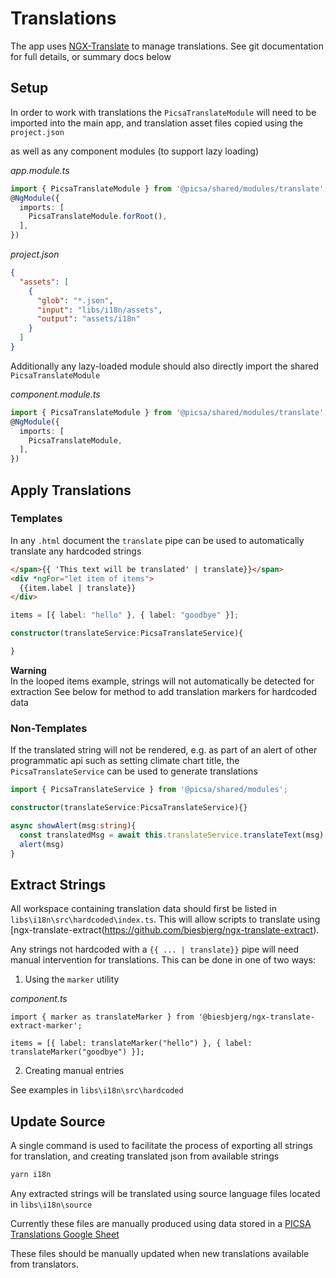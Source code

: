 # Translations

The app uses [NGX-Translate](https://github.com/ngx-translate/core) to manage translations. See git documentation for full details, or summary docs below

## Setup

In order to work with translations the `PicsaTranslateModule` will need to be imported into the main app, and translation asset files copied using the `project.json`

as well as any component modules (to support lazy loading)

_app.module.ts_

```ts
import { PicsaTranslateModule } from '@picsa/shared/modules/translate';
@NgModule({
  imports: [
    PicsaTranslateModule.forRoot(),
  ],
})
```

_project.json_

```json
{
  "assets": [
    {
      "glob": "*.json",
      "input": "libs/i18n/assets",
      "output": "assets/i18n"
    }
  ]
}
```

Additionally any lazy-loaded module should also directly import the shared `PicsaTranslateModule`

_component.module.ts_

```ts
import { PicsaTranslateModule } from '@picsa/shared/modules/translate';
@NgModule({
  imports: [
    PicsaTranslateModule,
  ],
})
```

## Apply Translations

### Templates

In any `.html` document the `translate` pipe can be used to automatically translate any hardcoded strings

```html
</span>{{ 'This text will be translated' | translate}}</span>
<div *ngFor="let item of items">
  {{item.label | translate}}
</div>
```

```ts
items = [{ label: "hello" }, { label: "goodbye" }];

constructor(translateService:PicsaTranslateService){

}
```

**Warning**  
In the looped items example, strings will not automatically be detected for extraction
See below for method to add translation markers for hardcoded data

### Non-Templates

If the translated string will not be rendered, e.g. as part of an alert of other programmatic api such as setting climate chart title,
the `PicsaTranslateService` can be used to generate translations

```ts
import { PicsaTranslateService } from '@picsa/shared/modules';

constructor(translateService:PicsaTranslateService){}

async showAlert(msg:string){
  const translatedMsg = await this.translateService.translateText(msg)
  alert(msg)
}
```

## Extract Strings

All workspace containing translation data should first be listed in `libs\i18n\src\hardcoded\index.ts`.
This will allow scripts to translate using [ngx-translate-extract(https://github.com/biesbjerg/ngx-translate-extract).

Any strings not hardcoded with a `{{ ... | translate}}` pipe will need manual intervention for translations.
This can be done in one of two ways:

1. Using the `marker` utility

_component.ts_

```
import { marker as translateMarker } from '@biesbjerg/ngx-translate-extract-marker';

items = [{ label: translateMarker("hello") }, { label: translateMarker("goodbye") }];
```

2. Creating manual entries

See examples in `libs\i18n\src\hardcoded`

## Update Source

A single command is used to facilitate the process of exporting all strings for translation, and creating translated json from available strings

```sh
yarn i18n
```

Any extracted strings will be translated using source language files located in `libs\i18n\source`

Currently these files are manually produced using data stored in a [PICSA Translations Google Sheet](https://docs.google.com/spreadsheets/d/1iIchgMdXmmkSCVGUzNLyCK9hx9fH6kVSssATmbLHzdg/edit?usp=sharing)

These files should be manually updated when new translations available from translators.
